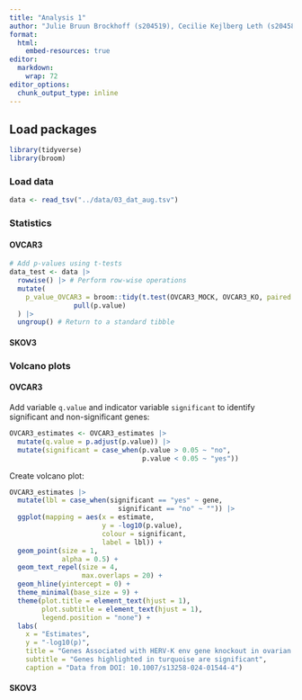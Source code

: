 ```yaml
---
title: "Analysis 1"
author: "Julie Bruun Brockhoff (s204519), Cecilie Kejlberg Leth (s204584), Amalie Drud Nielsen (s204560), Chrysillis Hellemann Polhaus (s153664), Lise Lotte Eriksen (s154123)"
format: 
  html:
    embed-resources: true
editor: 
  markdown: 
    wrap: 72
editor_options: 
  chunk_output_type: inline
---
```


## Load packages

```r
library(tidyverse)
library(broom)
```

### Load data

```r
data <- read_tsv("../data/03_dat_aug.tsv")
```

### Statistics

#### OVCAR3

```r
# Add p-values using t-tests
data_test <- data |> 
  rowwise() |> # Perform row-wise operations
  mutate(
    p_value_OVCAR3 = broom::tidy(t.test(OVCAR3_MOCK, OVCAR3_KO, paired = TRUE)) |> 
                pull(p.value)
  ) |>
  ungroup() # Return to a standard tibble


```

#### SKOV3

### Volcano plots

#### OVCAR3

Add variable `q.value` and indicator variable `significant` to identify
significant and non-significant genes:

```r
OVCAR3_estimates <- OVCAR3_estimates |> 
  mutate(q.value = p.adjust(p.value)) |> 
  mutate(significant = case_when(p.value > 0.05 ~ "no",
                                 p.value < 0.05 ~ "yes"))
```

Create volcano plot:

```r
OVCAR3_estimates |> 
  mutate(lbl = case_when(significant == "yes" ~ gene,
                           significant == "no" ~ "")) |> 
  ggplot(mapping = aes(x = estimate,
                       y = -log10(p.value),
                       colour = significant,
                       label = lbl)) +
  geom_point(size = 1,
             alpha = 0.5) +
  geom_text_repel(size = 4,
                  max.overlaps = 20) +
  geom_hline(yintercept = 0) +
  theme_minimal(base_size = 9) +
  theme(plot.title = element_text(hjust = 1),
        plot.subtitle = element_text(hjust = 1),
        legend.position = "none") +
  labs(
    x = "Estimates",
    y = "-log10(p)",
    title = "Genes Associated with HERV‑K env gene knockout in ovarian cancer OVCAR3 cell line",
    subtitle = "Genes highlighted in turquoise are significant",
    caption = "Data from DOI: 10.1007/s13258-024-01544-4")
```

#### SKOV3
